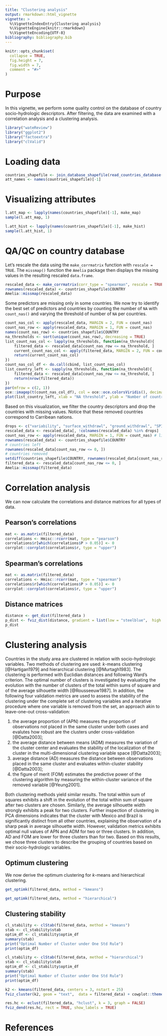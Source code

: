 ```yaml
---
title: "Clustering analysis"
output: rmarkdown::html_vignette
vignette: >
  %\VignetteIndexEntry{Clustering analysis}
  %\VignetteEngine{knitr::rmarkdown}
  %\VignetteEncoding{UTF-8}
bibliography: bibliography.bib
---
```


```r
knitr::opts_chunk$set(
  collapse = TRUE,
  fig.height = 7,
  fig.width = 7, 
  comment = "#>"
)
```

# Purpose

In this vignette, we perform some quality control on the database of country socio-hydrologic descriptors.
After filtering, the data are examined with a correlation analysis and a clustering analysis.

```r
library("wateReview")
library("ggplot2")
library("factoextra")
library("clValid")
```

# Loading data

```r
countries_shapefile <- join_database_shapefile(read_countries_database(), read_countries_shapefile())
att_names <- names(countries_shapefile)[-1]
```

# Visualizing attributes

```r
l.att_map <- lapply(names(countries_shapefile)[-1], make_map)
sample(l.att_map, 1)
```

```r
l.att_hist <- lapply(names(countries_shapefile)[-1], make_hist)
sample(l.att_hist, 1)
```

# QA/QC on country database

Let's rescale the data using the `make_corrmatrix` function with `rescale = TRUE`.
The `missmap()` function the `Amelia` package then displays the missing values in the resulting rescaled `data.frame`.

```r
rescaled_data <- make_corrmatrix(corr_type = "spearman", rescale = TRUE, .plot = FALSE)  
rownames(rescaled_data) <- countries_shapefile$COUNTRY
Amelia::missmap(rescaled_data)
```

Some predictors are missing only in some countries.
We now try to identify the best set of predictors and countries by counting the number of `NA` with `count_nas()` and varying the threshold of number of `NA` per countries.

```r
count_nas_col <- apply(rescaled_data, MARGIN = 2, FUN = count_nas) 
count_nas_row <- apply(rescaled_data, MARGIN = 1, FUN = count_nas) 
names(count_nas_row) <- countries_shapefile$COUNTRY
na_thresholds <- sort(unique(count_nas_row), decreasing = TRUE)
list_count_nas_col <- lapply(na_thresholds, function(na_threshold){
    filtered_data <- rescaled_data[count_nas_row <= na_threshold, ]
    current_count_nas_col <- apply(filtered_data, MARGIN = 2, FUN = count_nas) # columns
    return(current_count_nas_col)
})
count_nas_col_df <- do.call(cbind, list_count_nas_col)
list_country_left <- sapply(na_thresholds, function(na_threshold){
    filtered_data <- rescaled_data[count_nas_row <= na_threshold, ]
    return(nrow(filtered_data))
})
par(mfrow = c(2, 1))
oce::imagep(t(count_nas_col_df), col = oce::oce.colorsViridis(), decimate = FALSE, xlab = "NA threshold", ylab = "Country descriptors", main = "", cex = 1)
plot(list_country_left, xlab = "NA threshold", ylab = "Number of countries left")
```

Based on this visualization, we filter the country descriptors and drop the countries with missing values.
Notice that these removed countries correspond to Carribean nations.

```r
drops <- c("variability", "surface_withdrawl", "ground_withdrawl", "SPI..2017.", "SPI_basic_human", "SPI_found", "SPI_opp")
rescaled_data <- rescaled_data[, !colnames(rescaled_data) %in% drops]
count_nas_row <- apply(rescaled_data, MARGIN = 1, FUN = count_nas) # lines
rownames(rescaled_data) <- countries_shapefile$COUNTRY
# countries left
rownames(rescaled_data[count_nas_row <= 0, ])
# countries removed
setdiff(countries_shapefile$COUNTRY, rownames(rescaled_data[count_nas_row <= 0, ]))
filtered_data <- rescaled_data[count_nas_row <= 0, ]
Amelia::missmap(filtered_data)
```

# Correlation analysis

We can now calculate the correlations and distance matrices for all types of data.

## Pearson's correlations

```r
mat <- as.matrix(filtered_data)       
correlations <- Hmisc::rcorr(mat, type = "pearson")
correlations$r[which(correlations$P > 0.05)] <- 0
corrplot::corrplot(correlations$r, type = "upper")
```

## Spearman's correlations

```r
mat <- as.matrix(filtered_data)       
correlations <- Hmisc::rcorr(mat, type = "spearman")
correlations$r[which(correlations$P > 0.05)] <- 0
corrplot::corrplot(correlations$r, type = "upper")
```

## Distance matrices


```r
distance <- get_dist(filtered_data )
p_dist <- fviz_dist(distance, gradient = list(low = "steelblue",  high = "white"), order = TRUE)
p_dist
```

# Clustering analysis

Countries in the study area are clustered in relation with socio-hydrologic variables.
Two methods of clustering are used: $k$-means clustering [@Hartigan1979] and hierarchical clustering [@Murtagh1983].
The clustering is performed with Euclidian distances and following Ward's criterion.
The optimal number of clusters is investigated by evaluating the evolution with the number of clusters of the total within sums of square and of the average silhouette width [@Rousseeuw1987].
In addition, the following four validation metrics are used to assess the stability of the clustering under the complete set of clustering variables and a iterative procedure where one variable is removed from the set, an approach akin to leave-one-out cross-validation:

1. the average proportion of (APN) measures the proportion of observations not placed in the same cluster under both cases and evalutes how robust are the clusters under cross-validation [@Datta2003];
2. the average distance between means (ADM) measures the variation of the cluster center and evaluates the stability of the localization of the cluster in the multi-dimensional clustering variable space [@Datta2003];
3. average distance (AD) measures the distance between observations placed in the same cluster and evaluates within-cluster stability [@Datta2003];
4. the figure of merit (FOM) estimates the predictive power of the clustering algorithm by measuring the within-cluster variance of the removed variable [@Yeung2001].

Both clustering methods yield similar results.
The total within sum of squares exhibits a shift in the evolution of the total within sum of square after two clusters are chosen.
Similarly, the average silhouette width strongly exhibits a peak for two clusters.
Further inspection of clustering in PCA dimensions indicates that the cluster with Mexico and Brazil is significantly distinct from all other countries, explaining the observation of a sharp peak in average silhouette width.
However, validation metrics exhibits optimal null values of APN and ADM for two or three clusters.
In addition, AD and FOM are lower for three clusters than for two.
Based on this results, we chose three clusters to describe the grouping of countries based on their socio-hydrologic variables.


## Optimum clustering

We now derive the optimum clustering for $k$-means and hierarchical clustering.

```r
get_optimk(filtered_data, method = "kmeans")
```

```r
get_optimk(filtered_data, method = "hierarchical")
```


## Clustering stability

```r
cl_stability <- clStab(filtered_data, method = "kmeans")
stab <- cl_stability$stab
optim_df <- cl_stability$optim_df
summary(stab)
print("Optimal Number of Cluster under One Std Rule")
print(optim_df)
```

```r
cl_stability <- clStab(filtered_data, method = "hierarchical")
stab <- cl_stability$stab
optim_df <- cl_stability$optim_df
summary(stab)
print("Optimal Number of Cluster under One Std Rule")
print(optim_df)
```


```r
k2 <- kmeans(filtered_data, centers = 3, nstart = 25) 
fviz_cluster(k2, geom = "text",  data = filtered_data) + cowplot::theme_cowplot()
```

```r
res.hc <- eclust(filtered_data, "hclust", k = 3, graph = FALSE) 
fviz_dend(res.hc, rect = TRUE, show_labels = TRUE)
```

# References